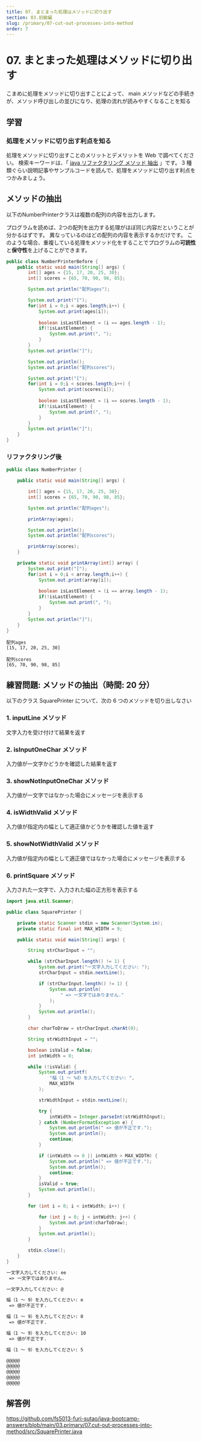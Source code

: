 ```yaml
---
title: 07. まとまった処理はメソッドに切り出す
section: 03.初級編
slug: /primary/07-cut-out-processes-into-method
order: 7
---
```


# 07. まとまった処理はメソッドに切り出す

<p class="goal">
  こまめに処理をメソッドに切り出すことによって、
  main メソッドなどの手続きが、メソッド呼び出しの並びになり、処理の流れが読みやすくなることを知る
</p>

## 学習

### 処理をメソッドに切り出す利点を知る

処理をメソッドに切り出すことのメリットとデメリットを Web で調べてください。
検索キーワードは、「 [java リファクタリング メソッド 抽出](https://www.google.com/search?q=java+リファクタリング+メソッド+抽出) 」です。
3 種類ぐらい説明記事やサンプルコードを読んで、処理をメソッドに切り出す利点をつかみましょう。

## メソッドの抽出

以下のNumberPrinterクラスは複数の配列の内容を出力します。

プログラムを読めば、2つの配列を出力する処理がほぼ同じ内容だということが分かるはずです。
異なっているのはどの配列の内容を表示するかだけです。
このような場合、重複している処理をメソッド化をすることでプログラムの**可読性**と**保守性**を上げることができます。

```java
public class NumberPrinterBefore {
    public static void main(String[] args) {
        int[] ages = {15, 17, 20, 25, 30};
        int[] scores = {65, 70, 90, 98, 85};

        System.out.println("配列ages");

        System.out.print("[");
        for(int i = 0;i < ages.length;i++) {
            System.out.print(ages[i]);
            
            boolean isLastElement = (i == ages.length - 1);
            if(!isLastElement) {
                System.out.print(", ");
            }
        }
        System.out.println("]");

        System.out.println();
        System.out.println("配列scores");

        System.out.print("[");
        for(int i = 0;i < scores.length;i++) {
            System.out.print(scores[i]);
            
            boolean isLastElement = (i == scores.length - 1);
            if(!isLastElement) {
                System.out.print(", ");
            }
        }
        System.out.println("]");
    }
}
```

### リファクタリング後

```java
public class NumberPrinter {

    public static void main(String[] args) {

        int[] ages = {15, 17, 20, 25, 30};
        int[] scores = {65, 70, 90, 98, 85};

        System.out.println("配列ages");

        printArray(ages);

        System.out.println();
        System.out.println("配列scores");

        printArray(scores);
    }

    private static void printArray(int[] array) {
        System.out.print("[");
        for(int i = 0;i < array.length;i++) {
            System.out.print(array[i]);
            
            boolean isLastElement = (i == array.length - 1);
            if(!isLastElement) {
                System.out.print(", ");
            }
        }
        System.out.println("]");
    } 
}

```

```
配列ages
[15, 17, 20, 25, 30]

配列scores
[65, 70, 90, 98, 85]
```

## 練習問題: メソッドの抽出（時間: 20 分）

以下のクラス SquarePrinter について、次の 6 つのメソッドを切り出しなさい

### 1. inputLine メソッド

文字入力を受け付けて結果を返す

### 2. isInputOneChar メソッド

入力値が一文字かどうかを確認した結果を返す

### 3. showNotInputOneChar メソッド

入力値が一文字ではなかった場合にメッセージを表示する

### 4. isWidthValid メソッド

入力値が指定内の幅として適正値かどうかを確認した値を返す

### 5. showNotWidthValid メソッド

入力値が指定内の幅として適正値ではなかった場合にメッセージを表示する

### 6. printSquare メソッド

入力された一文字で、入力された幅の正方形を表示する

```java title=src/SquarePrinter.java
import java.util.Scanner;

public class SquarePrinter {

    private static Scanner stdin = new Scanner(System.in);
    private static final int MAX_WIDTH = 9;

    public static void main(String[] args) {

        String strCharInput = "";

        while (strCharInput.length() != 1) {
            System.out.print("一文字入力してください: ");
            strCharInput = stdin.nextLine();

            if (strCharInput.length() != 1) {
                System.out.println(
                    " => 一文字ではありません."
                );
            }
            System.out.println();
        }

        char charToDraw = strCharInput.charAt(0);

        String strWidthInput = "";

        boolean isValid = false;
        int intWidth = 0;

        while (!isValid) {
            System.out.printf(
                "幅（1 ～ %d）を入力してください: ",
                MAX_WIDTH
            );

            strWidthInput = stdin.nextLine();

            try {
                intWidth = Integer.parseInt(strWidthInput);
            } catch (NumberFormatException e) {
                System.out.println(" => 値が不正です.");
                System.out.println();
                continue;
            }

            if (intWidth <= 0 || intWidth > MAX_WIDTH) {
                System.out.println(" => 値が不正です.");
                System.out.println();
                continue;
            }
            isValid = true;
            System.out.println();
        }

        for (int i = 0; i < intWidth; i++) {

            for (int j = 0; j < intWidth; j++) {
                System.out.print(charToDraw);
            }
            System.out.println();
        }

        stdin.close();
    }
}
```

```txt title=SquarePrinterクラスの実行結果
一文字入力してください: ee
 => 一文字ではありません.

一文字入力してください: @

幅（1 ～ 9）を入力してください: e
 => 値が不正です.

幅（1 ～ 9）を入力してください: 0
 => 値が不正です.

幅（1 ～ 9）を入力してください: 10
 => 値が不正です.

幅（1 ～ 9）を入力してください: 5

@@@@@
@@@@@
@@@@@
@@@@@
@@@@@
```

## 解答例

https://github.com/fs5013-furi-sutao/java-bootcamp-answers/blob/main/03.primary/07.cut-out-processes-into-method/src/SquarePrinter.java
